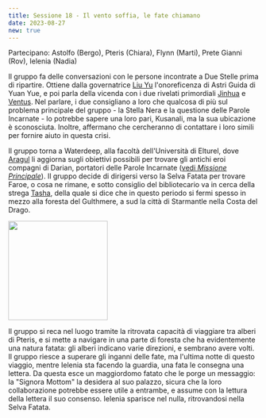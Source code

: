 ```yaml
---
title: Sessione 18 - Il vento soffia, le fate chiamano
date: 2023-08-27
new: true
---
```


Partecipano: Astolfo (Bergo), Pteris (Chiara), Flynn (Marti), Prete Gianni (Rov), Ielenia (Nadia)

Il gruppo fa delle conversazioni con le persone incontrate a Due Stelle prima di ripartire. Ottiene dalla governatrice [Liu Yu](../npc/east#governatrice-liu-yu) l'onoreficenza di Astri Guida di Yuan Yue, e poi parla della vicenda con i due rivelati primordiali [Jinhua](../npc/east#jinhua) e [Ventus](../npc/east#ventus). Nel parlare, i due consigliano a loro che qualcosa di più sul problema principale del gruppo - la Stella Nera e la questione delle Parole Incarnate - lo potrebbe sapere una loro pari, Kusanali, ma la sua ubicazione è sconosciuta. Inoltre, affermano che cercheranno di contattare i loro simili per fornire aiuto in questa crisi.

Il gruppo torna a Waterdeep, alla facoltà dell'Università di Elturel, dove [Aragul](../npc/elturel#aragul) li aggiorna sugli obiettivi possibili per trovare gli antichi eroi compagni di Darian, portatori delle Parole Incarnate ([vedi *Missione Principale*](../mainquest.md)). Il gruppo decide di dirigersi verso la Selva Fatata per trovare Faroe, o cosa ne rimane, e sotto consiglio del bibliotecario va in cerca della strega [Tasha](../npc/misc#tasha), della quale si dice che in questo periodo si fermi spesso in mezzo alla foresta del Gulthmere, a sud la città di Starmantle nella Costa del Drago.

<Image src="https://e0.pxfuel.com/wallpapers/923/727/desktop-wallpaper-fairy-tale-forest-viewing-gallery-tree-of-life-artwork-fantasy-art-landscapes-fantasy-landscape-dark-fairy-tale.jpg" inferSize height="200px" alt="" />

Il gruppo si reca nel luogo tramite la ritrovata capacità di viaggiare tra alberi di Pteris, e si mette a navigare in una parte di foresta che ha evidentemente una natura fatata: gli alberi indicano varie direzioni, e sembrano avere volti. Il gruppo riesce a superare gli inganni delle fate, ma l'ultima notte di questo viaggio, mentre Ielenia sta facendo la guardia, una fata le consegna una lettera. Da questa esce un maggiordomo fatato che le porge un messaggio: la "Signora Mottom" la desidera al suo palazzo, sicura che la loro collaborazione potrebbe essere utile a entrambe, e assume con la lettura della lettera il suo consenso. Ielenia sparisce nel nulla, ritrovandosi nella Selva Fatata.